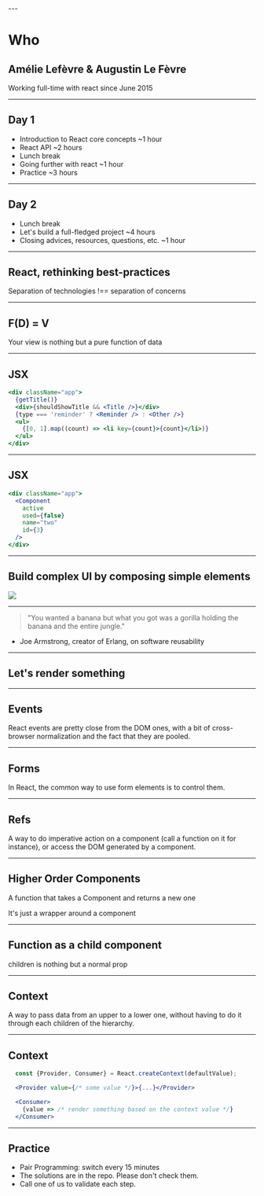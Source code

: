 
<Head>
  <title>React Training</title>
</Head>

<Landing />
---

# Who
## Amélie Lefèvre & Augustin Le Fèvre
Working full-time with react since June 2015

---
## Day 1
- Introduction to React core concepts ~1 hour
- React API ~2 hours
- Lunch break
- Going further with react ~1 hour
- Practice ~3 hours

---
## Day 2
- Lunch break
- Let's build a full-fledged project ~4 hours
- Closing advices, resources, questions, etc. ~1 hour

---

## React, rethinking best-practices
Separation of technologies !== separation of concerns

---
## F(D) = V
Your view is nothing but a pure function of data

---
## JSX
```jsx
<div className="app">
  {getTitle()}
  <div>{shouldShowTitle && <Title />}</div>
  {type === 'reminder' ? <Reminder /> : <Other />}
  <ul>
    {[0, 1].map((count) => <li key={count}>{count}</li>)}
  </ul>
</div>
```

---
## JSX
```jsx
<div className="app">
  <Component
    active
    used={false}
    name="two"
    id={3}
  />
</div>
```

---
## Build complex UI by composing simple elements
<img src="./thinking-in-react.png"  />

---
> "You wanted a banana but what you got was a gorilla holding the banana and the entire jungle."

- Joe Armstrong, creator of Erlang, on software reusability

---
## Let's render something

---
## Events
React events are pretty close from the DOM ones, with a bit of cross-browser normalization and the fact that they are pooled.

---
## Forms
In React, the common way to use form elements is to control them.

---
## Refs
A way to do imperative action on a component (call a function on it for instance), or access the DOM generated by a component.

---
## Higher Order Components
A function that takes a Component and returns a new one

It's just a wrapper around a component

---
## Function as a child component
children is nothing but a normal prop

---
## Context
A way to pass data from an upper to a lower one, without having to do it through each children of the hierarchy.

---
## Context
```jsx
  const {Provider, Consumer} = React.createContext(defaultValue);

  <Provider value={/* some value */}>{...}</Provider>

  <Consumer>
    {value => /* render something based on the context value */}
  </Consumer>
```

---
## Practice
- Pair Programming: switch every 15 minutes
- The solutions are in the repo. Please don't check them.
- Call one of us to validate each step.
